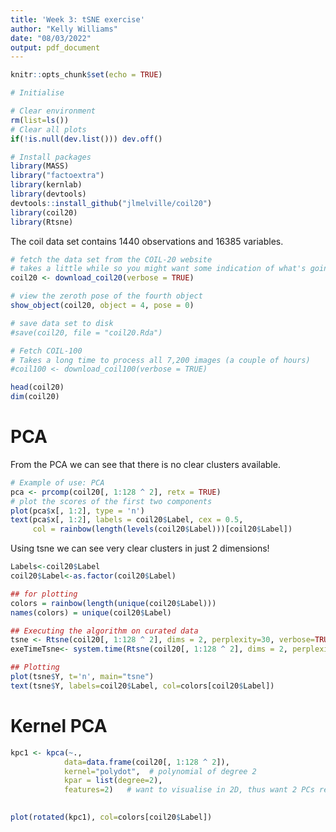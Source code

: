```yaml
---
title: 'Week 3: tSNE exercise'
author: "Kelly Williams"
date: "08/03/2022"
output: pdf_document
---
```


```r
knitr::opts_chunk$set(echo = TRUE)
```


```r
# Initialise

# Clear environment
rm(list=ls())
# Clear all plots
if(!is.null(dev.list())) dev.off()

# Install packages
library(MASS)
library("factoextra")
library(kernlab)
library(devtools)
devtools::install_github("jlmelville/coil20")
library(coil20)
library(Rtsne)

```


The coil data set contains 1440 observations and 16385 variables. 

```r

# fetch the data set from the COIL-20 website
# takes a little while so you might want some indication of what's going on
coil20 <- download_coil20(verbose = TRUE)

# view the zeroth pose of the fourth object
show_object(coil20, object = 4, pose = 0)

# save data set to disk
#save(coil20, file = "coil20.Rda")

# Fetch COIL-100
# Takes a long time to process all 7,200 images (a couple of hours)
#coil100 <- download_coil100(verbose = TRUE)

head(coil20)
dim(coil20)


```

# PCA

From the PCA we can see that there is no clear clusters available. 

```r

# Example of use: PCA
pca <- prcomp(coil20[, 1:128 ^ 2], retx = TRUE)
# plot the scores of the first two components
plot(pca$x[, 1:2], type = 'n')
text(pca$x[, 1:2], labels = coil20$Label, cex = 0.5,
     col = rainbow(length(levels(coil20$Label)))[coil20$Label])


```


Using tsne we can see very clear clusters in just 2 dimensions!

```r

Labels<-coil20$Label
coil20$Label<-as.factor(coil20$Label)

## for plotting
colors = rainbow(length(unique(coil20$Label)))
names(colors) = unique(coil20$Label)

## Executing the algorithm on curated data
tsne <- Rtsne(coil20[, 1:128 ^ 2], dims = 2, perplexity=30, verbose=TRUE, max_iter = 500)
exeTimeTsne<- system.time(Rtsne(coil20[, 1:128 ^ 2], dims = 2, perplexity=30, verbose=TRUE, max_iter = 500))

## Plotting
plot(tsne$Y, t='n', main="tsne")
text(tsne$Y, labels=coil20$Label, col=colors[coil20$Label])


```

# Kernel PCA


```r

kpc1 <- kpca(~., 
            data=data.frame(coil20[, 1:128 ^ 2]), 
            kernel="polydot",  # polynomial of degree 2
            kpar = list(degree=2),
            features=2)   # want to visualise in 2D, thus want 2 PCs returned
        

```



```r

plot(rotated(kpc1), col=colors[coil20$Label])    

```




